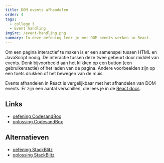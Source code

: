 ```yaml
---
title: DOM events afhandelen
order: 4
tags:
  - college 3
  - Event handling
imgSrc: /event-handling.png
summary: In deze oefening leer je met DOM events werken in React.
---
```


Om een pagina interactief te maken is er een samenspel tussen
HTML en JavaScript nodig. De interactie tussen deze twee gebeurt door middel
van events. Denk bijvoorbeeld aan het klikken op een button (een gebruikersactie)
of het laden van de pagina. Andere voorbeelden zijn op een toets drukken
of het bewegen van de muis.

Events afhandelen in React is vergelijkbaar met het afhandelen van DOM events.
Er zijn een aantal verschillen, die lees je in de [React docs](https://reactjs.org/docs/handling-events.html).

## Links

- [oefening CodesandBox](https://githubbox.com/competencefactory/basistraining-react/tree/main/oefeningen/event-handling)
- [oplossing CodesandBox](https://githubbox.com/competencefactory/basistraining-react/tree/main/oefeningen/event-handling-oplossing)

## Alternatieven

- [oefening StackBlitz](https://stackblitz.com/github/competencefactory/basistraining-react/tree/main/oefeningen/event-handling?preset=node)
- [oplossing StackBlitz](https://stackblitz.com/github/competencefactory/basistraining-react/tree/main/oefeningen/event-handling-oplossing?preset=node)
